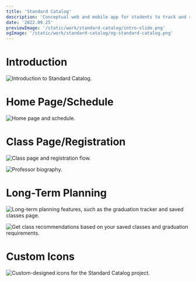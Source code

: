 ```yaml
---
title: 'Standard Catalog'
description: 'Conceptual web and mobile app for students to track and register for classes. Addresses common pain points in the class registration flow such as keeping track of graduation requirements and class prerequisites.'
date: '2022.09.25'
previewImage: '/static/work/standard-catalog/intro-slide.png'
ogImage: '/static/work/standard-catalog/og-standard-catalog.png'
---
```


# Introduction

![Introduction to Standard Catalog.](/static/work/standard-catalog/intro-slide.png)

<EmbedFrame
  src="https://www.figma.com/embed?embed_host=share&url=https%3A%2F%2Fwww.figma.com%2Fproto%2FXW2Ze8hpYnOyXEvBvvuLSC%2FStandard-Catalog%3Fpage-id%3D910%253A34%26type%3Ddesign%26node-id%3D910-9922%26viewport%3D376%252C318%252C0.35%26t%3DAvLODCIjbL32A2cD-1%26scaling%3Dscale-down%26starting-point-node-id%3D910%253A9922%26show-proto-sidebar%3D1%26mode%3Ddesign&hide-ui=1"
  loadButtonText="Load prototype"
  backgroundImageSrc="/static/work/standard-catalog/embed-preview.png"
  backgroundImageAlt="Preview of the Standard Catalog prototype."
/>

# Home Page/Schedule

![Home page and schedule.](/static/work/standard-catalog/home-page.png)

# Class Page/Registration

![Class page and registration flow.](/static/work/standard-catalog/class-pages.png)

![Professor biography.](/static/work/standard-catalog/professor-bio.png)

# Long-Term Planning

![Long-term planning features, such as the graduation tracker and saved classes page.](/static/work/standard-catalog/long-term-planning.png)

![Get class recommendations based on your saved classes and graduation requirements.](/static/work/standard-catalog/class-recommendations.png)

# Custom Icons

![Custom-designed icons for the Standard Catalog project.](/static/work/standard-catalog/custom-icons.png)